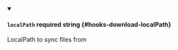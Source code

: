 
<details className="config-field" data-expandable="false" open>
<summary>

#### `localPath` <span className="config-field-required" data-required="false">required</span> <span className="config-field-type">string</span> <span className="config-field-default"></span> <span className="config-field-enum"></span> {#hooks-download-localPath}

LocalPath to sync files from

</summary>



</details>
